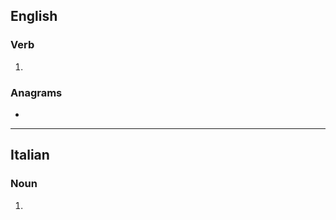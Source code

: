 {{also|tempré}}

==English==

===Verb===
{{en-verb}}

# {{obsolete form of|en|temper}}

===Anagrams===
* {{anagrams|en|a=eemprt|premet|temper}}

----

==Italian==

===Noun===
{{head|it|noun form|g=f}}

# {{plural of|it|tempra}}